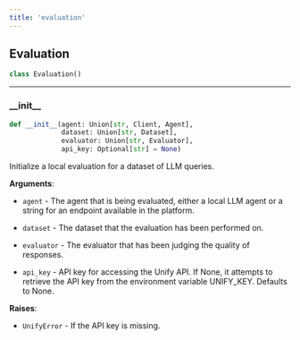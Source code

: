 ```yaml
---
title: 'evaluation'
---
```


<a id="evaluation.Evaluation"></a>

## Evaluation

```python
class Evaluation()
```

<a id="evaluation.Evaluation.__init__"></a>

---

### \_\_init\_\_

```python
def __init__(agent: Union[str, Client, Agent],
             dataset: Union[str, Dataset],
             evaluator: Union[str, Evaluator],
             api_key: Optional[str] = None)
```

Initialize a local evaluation for a dataset of LLM queries.

**Arguments**:

- `agent` - The agent that is being evaluated, either a local LLM agent or a
  string for an endpoint available in the platform.
  
- `dataset` - The dataset that the evaluation has been performed on.
  
- `evaluator` - The evaluator that has been judging the quality of responses.
  
- `api_key` - API key for accessing the Unify API. If None, it attempts to
  retrieve the API key from the environment variable UNIFY_KEY. Defaults to
  None.
  

**Raises**:

- `UnifyError` - If the API key is missing.

<a id="__init__"></a>
